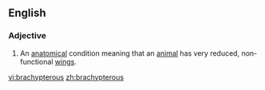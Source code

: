 ==English==

===Adjective===
{{en-adj|-}}

# {{zoology}} An [[anatomical]] condition meaning that an [[animal]] has very reduced, non-functional [[wings]].

[[vi:brachypterous]]
[[zh:brachypterous]]